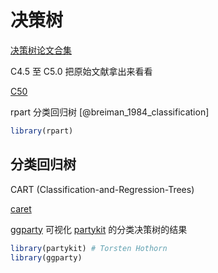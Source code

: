 # 决策树 {#chap:decision-trees}

[决策树论文合集](https://github.com/benedekrozemberczki/awesome-decision-tree-papers)

C4.5 至 C5.0 把原始文献拿出来看看

[C50](https://github.com/topepo/C5.0)

rpart 分类回归树 [@breiman_1984_classification]

```r
library(rpart)
```


## 分类回归树 {#sec:classification-and-regression-trees}

CART (Classification-and-Regression-Trees)

[caret](https://github.com/topepo/caret) 

[ggparty](https://github.com/martin-borkovec/ggparty) 可视化 [partykit](https://CRAN.R-project.org/package=partykit) 的分类决策树的结果


```r
library(partykit) # Torsten Hothorn
library(ggparty)
```

